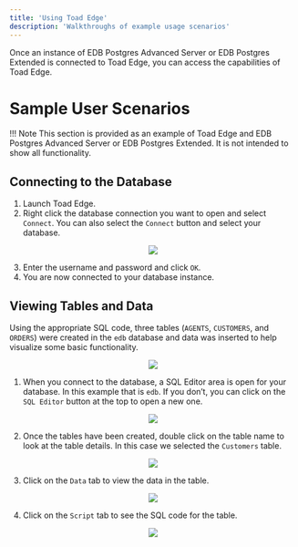 ```yaml
---
title: 'Using Toad Edge'
description: 'Walkthroughs of example usage scenarios'
---
```


Once an instance of EDB Postgres Advanced Server or EDB Postgres Extended is connected to Toad Edge, you can access the capabilities of Toad Edge. 

# Sample User Scenarios

!!! Note
    This section is provided as an example of Toad Edge and EDB Postgres Advanced Server or EDB Postgres Extended.  It is not intended to show all functionality.



## Connecting to the Database

1. Launch Toad Edge.
2. Right click the database connection you want to open and select `Connect`.  You can also select the `Connect` button and select your database.

<p align="center">
  <img src="Images/ConnectButton.png">
</p>

3. Enter the username and password and click `OK`.
4. You are now connected to your database instance.

## Viewing Tables and Data

Using the appropriate SQL code, three tables (`AGENTS`, `CUSTOMERS`, and `ORDERS`) were created in the `edb` database and data was inserted to help visualize some basic functionality. 

<p align="center">
  <img src="Images/BasicFunctionality.png">
</p>

1. When you connect to the database, a SQL Editor area is open for your database. In this example that is `edb`. If you don’t, you can click on the `SQL Editor` button at the top to open a new one.

<p align="center">
  <img src="Images/OpenSQLEditor.png">
</p>

2. Once the tables have been created, double click on the table name to look at the table details. In this case we selected the `Customers` table. 

<p align="center">
  <img src="Images/CustomersTable.png">
</p>

3. Click on the `Data` tab to view the data in the table.

<p align="center">
  <img src="Images/DataTab.png">
</p>

4. Click on the `Script` tab to see the SQL code for the table.

<p align="center">
  <img src="Images/ScriptTab.png">
</p>
